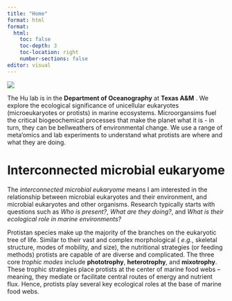 ```yaml
---
title: "Home"
format: html
format: 
  html:
    toc: false
    toc-depth: 3
    toc-location: right
    number-sections: false
editor: visual
---
```


![](images/protist-banner-yellow.png){fig-align="center"}

The Hu lab is in the **Department of Oceanography** at **Texas A&M** . We explore the ecological significance of unicellular eukaryotes (microeukaryotes or protists) in marine ecosystems. Microorgansims fuel the critical biogeochemical processes that make the planet what it is - in turn, they can be bellweathers of environmental change. We use a range of meta'omics and lab experiments to understand what protists are where and what they are doing.

# Interconnected microbial eukaryome

The *interconnected microbial eukaryome* means I am interested in the relationship between microbial eukaryotes and their environment, and microbial eukaryotes and other organisms. Research typically starts with questions such as *Who is present?*, *What are they doing?*, and *What is their ecological role in marine environments?*

Protistan species make up the majority of the branches on the eukaryotic tree of life. Similar to their vast and complex morphological ( *e.g.*, skeletal structure, modes of mobility, and size), the nutritional strategies (or feeding methods) protists are capable of are diverse and complicated. The three core *trophic modes* include **phototrophy**, **heterotrophy**, and **mixotrophy**. These trophic strategies place protists at the center of marine food webs -- meaning, they mediate or facilitate central routes of energy and nutrient flux. Hence, protists play several key ecological roles at the base of marine food webs.
